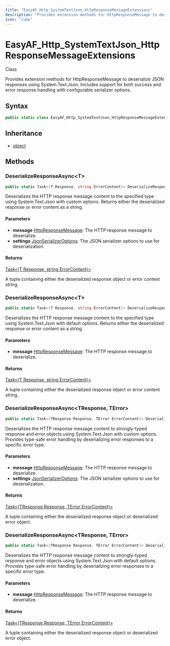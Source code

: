 ```yaml
---
title: "EasyAF_Http_SystemTextJson_HttpResponseMessageExtensions"
description: "Provides extension methods for HttpResponseMessage to deserialize JSON responses using System."
icon: "cube"
---
```


# EasyAF_Http_SystemTextJson_HttpResponseMessageExtensions

<Badge variant="outline">Class</Badge>

Provides extension methods for HttpResponseMessage to deserialize JSON responses using System.Text.Json.
Includes support for both success and error response handling with configurable serializer options.

## Syntax

```csharp
public static class EasyAF_Http_SystemTextJson_HttpResponseMessageExtensions
```

## Inheritance

- [object](https://learn.microsoft.com/dotnet/api/system.object)

## Methods

### DeserializeResponseAsync&lt;T&gt;

```csharp
public static Task<(T Response, string ErrorContent)> DeserializeResponseAsync<T>(this HttpResponseMessage message, JsonSerializerOptions settings)
```

Deserializes the HTTP response message content to the specified type using System.Text.Json with custom options.
Returns either the deserialized response or error content as a string.

#### Parameters

- **message** [HttpResponseMessage](https://learn.microsoft.com/dotnet/api/system.net.http.httpresponsemessage): The HTTP response message to deserialize.
- **settings** [JsonSerializerOptions](https://learn.microsoft.com/dotnet/api/system.text.json.jsonserializeroptions): The JSON serializer options to use for deserialization.

#### Returns

[Task&lt;(T Response, string ErrorContent)&gt;](https://learn.microsoft.com/dotnet/api/system.threading.tasks.task-1)

A tuple containing either the deserialized response object or error content string.

### DeserializeResponseAsync&lt;T&gt;

```csharp
public static Task<(T Response, string ErrorContent)> DeserializeResponseAsync<T>(this HttpResponseMessage message)
```

Deserializes the HTTP response message content to the specified type using System.Text.Json with default options.
Returns either the deserialized response or error content as a string.

#### Parameters

- **message** [HttpResponseMessage](https://learn.microsoft.com/dotnet/api/system.net.http.httpresponsemessage): The HTTP response message to deserialize.

#### Returns

[Task&lt;(T Response, string ErrorContent)&gt;](https://learn.microsoft.com/dotnet/api/system.threading.tasks.task-1)

A tuple containing either the deserialized response object or error content string.

### DeserializeResponseAsync&lt;TResponse, TError&gt;

```csharp
public static Task<(TResponse Response, TError ErrorContent)> DeserializeResponseAsync<TResponse, TError>(this HttpResponseMessage message, JsonSerializerOptions settings)
```

Deserializes the HTTP response message content to strongly-typed response and error objects using System.Text.Json with custom options.
Provides type-safe error handling by deserializing error responses to a specific error type.

#### Parameters

- **message** [HttpResponseMessage](https://learn.microsoft.com/dotnet/api/system.net.http.httpresponsemessage): The HTTP response message to deserialize.
- **settings** [JsonSerializerOptions](https://learn.microsoft.com/dotnet/api/system.text.json.jsonserializeroptions): The JSON serializer options to use for deserialization.

#### Returns

[Task&lt;(TResponse Response, TError ErrorContent)&gt;](https://learn.microsoft.com/dotnet/api/system.threading.tasks.task-1)

A tuple containing either the deserialized response object or deserialized error object.

### DeserializeResponseAsync&lt;TResponse, TError&gt;

```csharp
public static Task<(TResponse Response, TError ErrorContent)> DeserializeResponseAsync<TResponse, TError>(this HttpResponseMessage message)
```

Deserializes the HTTP response message content to strongly-typed response and error objects using System.Text.Json with default options.
Provides type-safe error handling by deserializing error responses to a specific error type.

#### Parameters

- **message** [HttpResponseMessage](https://learn.microsoft.com/dotnet/api/system.net.http.httpresponsemessage): The HTTP response message to deserialize.

#### Returns

[Task&lt;(TResponse Response, TError ErrorContent)&gt;](https://learn.microsoft.com/dotnet/api/system.threading.tasks.task-1)

A tuple containing either the deserialized response object or deserialized error object.



